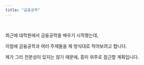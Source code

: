```yaml
---
title: "금융공학"
---
```


\

최근에 대학원에서 금융공학을 배우기 시작했는데,

이참에 금융공학과 여러 주제들을 제 방식대로 적어보려고 합니다.

제가 그리 전문성이 있지는 않기 때문에, 흥미 위주로 접근할 계획입니다.